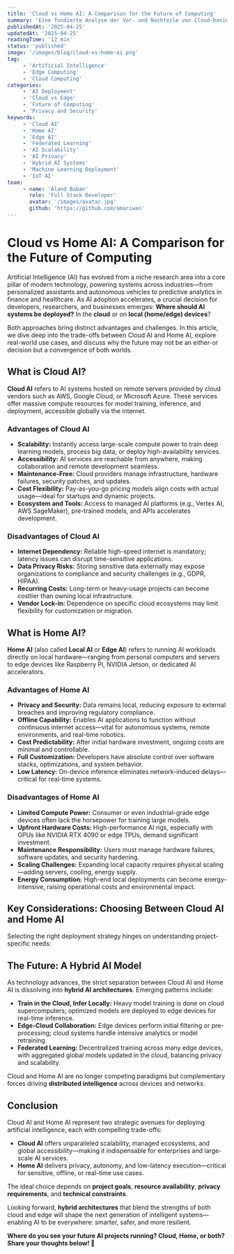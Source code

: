 ```yaml
---
title: 'Cloud vs Home AI: A Comparison for the Future of Computing'
summary: 'Eine fundierte Analyse der Vor- und Nachteile von Cloud-basierten und lokalen KI-Systemen – inklusive aktueller Trends, Anwendungsfälle und Zukunftsperspektiven für hybride Modelle.'
publishedAt: '2025-04-25'
updatedAt: '2025-04-25'
readingTime: '12 min'
status: 'published'
image: '/images/blog/cloud-vs-home-ai.png'
tag:
     - 'Artificial Intelligence'
     - 'Edge Computing'
     - 'Cloud Computing'
categories:
     - 'AI Deployment'
     - 'Cloud vs Edge'
     - 'Future of Computing'
     - 'Privacy and Security'
keywords:
     - 'Cloud AI'
     - 'Home AI'
     - 'Edge AI'
     - 'Federated Learning'
     - 'AI Scalability'
     - 'AI Privacy'
     - 'Hybrid AI Systems'
     - 'Machine Learning Deployment'
     - 'IoT AI'
team:
     - name: 'Aland Baban'
       role: 'Full Stack Developer'
       avatar: '/images/avatar.jpg'
       github: 'https://github.com/amariwan'
---
```


# Cloud vs Home AI: A Comparison for the Future of Computing

Artificial Intelligence (AI) has evolved from a niche research area into a core pillar of modern technology, powering systems across industries—from personalized assistants and autonomous vehicles to predictive analytics in finance and healthcare. As AI adoption accelerates, a crucial decision for
developers, researchers, and businesses emerges: **Where should AI systems be deployed?** In the **cloud** or on **local (home/edge) devices**?

Both approaches bring distinct advantages and challenges. In this article, we dive deep into the trade-offs between Cloud AI and Home AI, explore real-world use cases, and discuss why the future may not be an either-or decision but a convergence of both worlds.

## What is Cloud AI?

**Cloud AI** refers to AI systems hosted on remote servers provided by cloud vendors such as AWS, Google Cloud, or Microsoft Azure. These services offer massive compute resources for model training, inference, and deployment, accessible globally via the internet.

### Advantages of Cloud AI

-    **Scalability:** Instantly access large-scale compute power to train deep learning models, process big data, or deploy high-availability services.
-    **Accessibility:** AI services are reachable from anywhere, making collaboration and remote development seamless.
-    **Maintenance-Free:** Cloud providers manage infrastructure, hardware failures, security patches, and updates.
-    **Cost Flexibility:** Pay-as-you-go pricing models align costs with actual usage—ideal for startups and dynamic projects.
-    **Ecosystem and Tools:** Access to managed AI platforms (e.g., Vertex AI, AWS SageMaker), pre-trained models, and APIs accelerates development.

### Disadvantages of Cloud AI

-    **Internet Dependency:** Reliable high-speed internet is mandatory; latency issues can disrupt time-sensitive applications.
-    **Data Privacy Risks:** Storing sensitive data externally may expose organizations to compliance and security challenges (e.g., GDPR, HIPAA).
-    **Recurring Costs:** Long-term or heavy-usage projects can become costlier than owning local infrastructure.
-    **Vendor Lock-in:** Dependence on specific cloud ecosystems may limit flexibility for customization or migration.

## What is Home AI?

**Home AI** (also called **Local AI** or **Edge AI**) refers to running AI workloads directly on local hardware—ranging from personal computers and servers to edge devices like Raspberry Pi, NVIDIA Jetson, or dedicated AI accelerators.

### Advantages of Home AI

-    **Privacy and Security:** Data remains local, reducing exposure to external breaches and improving regulatory compliance.
-    **Offline Capability:** Enables AI applications to function without continuous internet access—vital for autonomous systems, remote environments, and real-time robotics.
-    **Cost Predictability:** After initial hardware investment, ongoing costs are minimal and controllable.
-    **Full Customization:** Developers have absolute control over software stacks, optimizations, and system behavior.
-    **Low Latency:** On-device inference eliminates network-induced delays—critical for real-time systems.

### Disadvantages of Home AI

-    **Limited Compute Power:** Consumer or even industrial-grade edge devices often lack the horsepower for training large models.
-    **Upfront Hardware Costs:** High-performance AI rigs, especially with GPUs like NVIDIA RTX 4090 or edge TPUs, demand significant investment.
-    **Maintenance Responsibility:** Users must manage hardware failures, software updates, and security hardening.
-    **Scaling Challenges:** Expanding local capacity requires physical scaling—adding servers, cooling, energy supply.
-    **Energy Consumption:** High-end local deployments can become energy-intensive, raising operational costs and environmental impact.

## Key Considerations: Choosing Between Cloud AI and Home AI

Selecting the right deployment strategy hinges on understanding project-specific needs:

<Table
	data={{
		headers: [
			{ key: 'factor', content: 'Factor' },
			{ key: 'cloud', content: 'Cloud AI' },
			{ key: 'home', content: 'Home AI' },
		],
		rows: [
			['Use Case', 'Large-scale training, SaaS AI services', 'Privacy-sensitive, real-time, offline AI'],
			['Budget', 'Flexible (OpEx), but accumulates over time', 'High initial (CapEx), low ongoing costs'],
			['Technical Expertise', 'Moderate (cloud configuration, APIs)', 'High (hardware, optimization, system maintenance)'],
			['Data Sensitivity', 'Risk of third-party storage', 'Complete local data control'],
			['Performance', 'Access to advanced GPUs/TPUs', 'Best for inference, constrained for training'],
		],
	}}
/>

## The Future: A Hybrid AI Model

As technology advances, the strict separation between Cloud AI and Home AI is dissolving into **hybrid AI architectures**. Emerging patterns include:

-    **Train in the Cloud, Infer Locally:** Heavy model training is done on cloud supercomputers; optimized models are deployed to edge devices for real-time inference.
-    **Edge-Cloud Collaboration:** Edge devices perform initial filtering or pre-processing; cloud systems handle intensive analytics or model retraining.
-    **Federated Learning:** Decentralized training across many edge devices, with aggregated global models updated in the cloud, balancing privacy and scalability.

Cloud and Home AI are no longer competing paradigms but complementary forces driving **distributed intelligence** across devices and networks.

## Conclusion

Cloud AI and Home AI represent two strategic avenues for deploying artificial intelligence, each with compelling trade-offs:

-    **Cloud AI** offers unparalleled scalability, managed ecosystems, and global accessibility—making it indispensable for enterprises and large-scale AI services.
-    **Home AI** delivers privacy, autonomy, and low-latency execution—critical for sensitive, offline, or real-time use cases.

The ideal choice depends on **project goals**, **resource availability**, **privacy requirements**, and **technical constraints**.

Looking forward, **hybrid architectures** that blend the strengths of both cloud and edge will shape the next generation of intelligent systems—enabling AI to be everywhere: smarter, safer, and more resilient.

**Where do you see your future AI projects running? Cloud, Home, or both? Share your thoughts below! 🚀**
